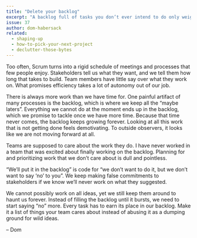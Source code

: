 ```yaml
---
title: "Delete your backlog"
excerpt: "A backlog full of tasks you don’t ever intend to do only weighs you down. Saying no to tasks allows us to focus on what is important."
issue: 37
author: dom-habersack
related:
  - shaping-up
  - how-to-pick-your-next-project
  - declutter-those-bytes
---
```

Too often, Scrum turns into a rigid schedule of meetings and processes that few people enjoy. Stakeholders tell us what they want, and we tell them how long that takes to build. Team members have little say over what they work on. What promises efficiency takes a lot of autonomy out of our job.

There is always more work than we have time for. One painful artifact of many processes is the backlog, which is where we keep all the “maybe laters”. Everything we cannot do at the moment ends up in the backlog, which we promise to tackle once we have more time. Because that time never comes, the backlog keeps growing forever. Looking at all this work that is not getting done feels demotivating. To outside observers, it looks like we are not moving forward at all.

Teams are supposed to care about the work they do. I have never worked in a team that was excited about finally working on the backlog. Planning for and prioritizing work that we don’t care about is dull and pointless.

“We’ll put it in the backlog” is code for “we don’t want to do it, but we don’t want to say ‘no’ to you”. We keep making false commitments to stakeholders if we know we’ll never work on what they suggested.

We cannot possibly work on all ideas, yet we still keep them around to haunt us forever. Instead of filling the backlog until it bursts, we need to start saying “no” more. Every task has to earn its place in our backlog. Make it a list of things your team cares about instead of abusing it as a dumping ground for wild ideas.

– Dom
